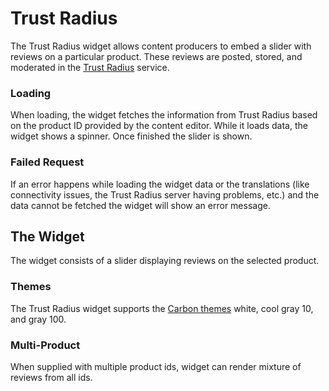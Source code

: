 
<Meta
  title="Widgets/Trust Radius/Widget"
  decorators={[storyWithTranslation(IBMLocale.EN)]}
/>

# Trust Radius

<Story id="widgets-trust-radius-components--default" />

The Trust Radius widget allows content producers to embed a slider with reviews on a particular product. These reviews
are posted, stored, and moderated in the [Trust Radius](https://www.trustradius.com) service.

### Loading

When loading, the widget fetches the information from Trust Radius based on the product ID provided by the content
editor. While it loads data, the widget shows a spinner. Once finished the slider is shown.

<Story id="widgets-trust-radius-components--loading" />

### Failed Request

If an error happens while loading the widget data or the translations (like
connectivity issues, the Trust Radius server having problems, etc.) and the data
cannot be fetched the widget will show an error message.

<Story id="widgets-trust-radius-components--failed-request" />

## The Widget

The widget consists of a slider displaying reviews on the selected product.

<Story id="widgets-trust-radius-components--gray" />

### Themes

The Trust Radius widget supports the [Carbon themes](https://carbondesignsystem.com/guidelines/color/overview/#themes)
white, cool gray 10, and gray 100.

<Story id="widgets-trust-radius-components--dark" />

<Canvas withSource={false}>
  <Story id="widgets-trust-radius-components-slider-card--default" />
  <Story id="widgets-trust-radius-components-slider-card--gray" />
  <Story id="widgets-trust-radius-components-slider-card--dark" />
</Canvas>

### Multi-Product

When supplied with multiple product ids, widget can render mixture of reviews from all ids.

<Story id="widgets-trust-radius-components--multi-product" />

